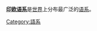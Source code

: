 {{Catnav|頁面分類|人文學科|语言学|語系}}
{{Catnav|頁面分類|人文學科|人类学|语言学|語系}}

'''[[印欧语系|印欧语系]]'''是[[世界|世界]]上分布最广泛的[[语系|语系]]。
{{Commonscat|Indo-European languages}}

[[Category:語系|Category:語系]]